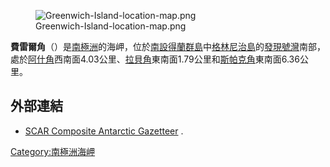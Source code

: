 [[Image:Greenwich-Island-location-map.png|thumb]]

'''費雷爾角'''（{{lang-en|Ferrer Point}}）是[[南極洲|南極洲]]的海岬，位於[[南設得蘭群島|南設得蘭群島]]中[[格林尼治島|格林尼治島]]的[[發現號灣|發現號灣]]南部，處於[[阿什角|阿什角]]西南面4.03公里、[[拉貝角|拉貝角]]東南面1.79公里和[[斯帕克角|斯帕克角]]東南面6.36公里。

==外部連結==
* [http://data.aad.gov.au/aadc/gaz/scar/ SCAR Composite Antarctic Gazetteer] {{WebCite|url=https://www.webcitation.org/5ug2CfC7m?url=http://data.aad.gov.au/aadc/gaz/scar/ |date=20101202140255 |dateformat=iso }}.

{{coord|62|30|24.4|S|59|42|25|W|display=title}}

{{Antarctica-geo-stub}}
[[Category:南極洲海岬|Category:南極洲海岬]]